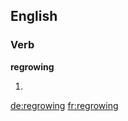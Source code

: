 ==English==

===Verb===
'''regrowing'''

# {{present participle of|regrow}}

[[de:regrowing]]
[[fr:regrowing]]